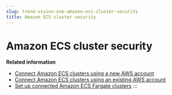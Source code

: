 ```yaml
---
slug: trend-vision-one-amazon-ecs-cluster-security
title: Amazon ECS cluster security
---
```

# Amazon ECS cluster security

**Related information**

- [Connect Amazon ECS clusters using a new AWS account](ecs-clusters-new-aws.md "Connect your AWS account to Container Security to link ECS clusters and protect your Amazon ECS containers.")
- [Connect Amazon ECS clusters using an existing AWS account](ecs-clusters-existing-account.md "Enable Container Security on your connected AWS accounts to start protecting your Amazon ECS containers.")
- [Set up connected Amazon ECS Fargate clusters](amazon-ecs-fargate-clusters.md "Container Security supports protection on connected Amazon ECS Fargate containers.")
:::
